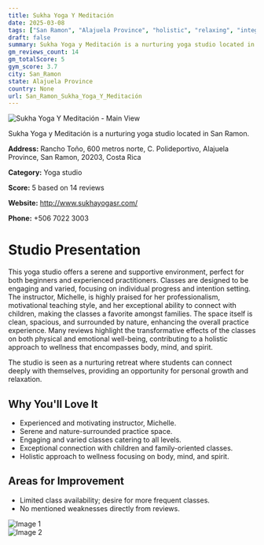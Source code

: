 ```yaml
---
title: Sukha Yoga Y Meditación
date: 2025-03-08
tags: ["San Ramon", "Alajuela Province", "holistic", "relaxing", "integrative", "serene atmosphere", "family-friendly", "San Ramon"]  
draft: false
summary: Sukha Yoga y Meditación is a nurturing yoga studio located in San Ramon.
gm_reviews_count: 14
gm_totalScore: 5
gym_score: 3.7
city: San_Ramon
state: Alajuela Province
country: None
url: San_Ramon_Sukha_Yoga_Y_Meditación
---
```


<div className="aspect-[16/9] relative my-8">
  <img 
    src="https://lh5.googleusercontent.com/p/AF1QipMFnEcSUOoZPS1cYFWcjWZTZzcB-IM0-O8Jrim5=w1920-h1080-k-no"
    alt="Sukha Yoga Y Meditación - Main View"
    className="object-cover absolute inset-0 w-full h-full rounded-lg"
  />
</div>

Sukha Yoga y Meditación is a nurturing yoga studio located in San Ramon.

**Address:** Rancho Toño, 600 metros norte, C. Polideportivo, Alajuela Province, San Ramon, 20203, Costa Rica

**Category:** Yoga studio

**Score:** 5 based on 14 reviews

**Website:** http://www.sukhayogasr.com/

**Phone:** +506 7022 3003

# Studio Presentation

This yoga studio offers a serene and supportive environment, perfect for both beginners and experienced practitioners. Classes are designed to be engaging and varied, focusing on individual progress and intention setting. The instructor, Michelle, is highly praised for her professionalism, motivational teaching style, and her exceptional ability to connect with children, making the classes a favorite amongst families. The space itself is clean, spacious, and surrounded by nature, enhancing the overall practice experience. Many reviews highlight the transformative effects of the classes on both physical and emotional well-being, contributing to a holistic approach to wellness that encompasses body, mind, and spirit.

The studio is seen as a nurturing retreat where students can connect deeply with themselves, providing an opportunity for personal growth and relaxation.

## Why You'll Love It

- Experienced and motivating instructor, Michelle.
- Serene and nature-surrounded practice space.
- Engaging and varied classes catering to all levels.
- Exceptional connection with children and family-oriented classes.
- Holistic approach to wellness focusing on body, mind, and spirit.

## Areas for Improvement

- Limited class availability; desire for more frequent classes.
- No mentioned weaknesses directly from reviews.

<div className="grid grid-cols-1 xl:grid-cols-2 gap-4 my-8">
<div className="aspect-[4/3] relative"><img src="https://lh5.googleusercontent.com/p/AF1QipP76cphuKqEbvy4AtuOtVi9x_WZ93NHodM-QSgH=w1920-h1080-k-no" alt="Image 1" className="object-cover absolute inset-0 w-full h-full rounded-lg" /></div>
<div className="aspect-[4/3] relative"><img src="https://lh5.googleusercontent.com/p/AF1QipNlO007Juhy46G-QCAEonV6vAJgQqDcnkwgszYg=w1920-h1080-k-no" alt="Image 2" className="object-cover absolute inset-0 w-full h-full rounded-lg" /></div>
</div>